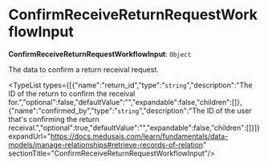 
# ConfirmReceiveReturnRequestWorkflowInput

 **ConfirmReceiveReturnRequestWorkflowInput**: `Object`

The data to confirm a return receival request.

<TypeList types={[{"name":"return_id","type":"`string`","description":"The ID of the return to confirm the receival for.","optional":false,"defaultValue":"","expandable":false,"children":[]},{"name":"confirmed_by","type":"`string`","description":"The ID of the user that's confirming the return receival.","optional":true,"defaultValue":"","expandable":false,"children":[]}]} expandUrl="https://docs.medusajs.com/learn/fundamentals/data-models/manage-relationships#retrieve-records-of-relation" sectionTitle="ConfirmReceiveReturnRequestWorkflowInput"/>
